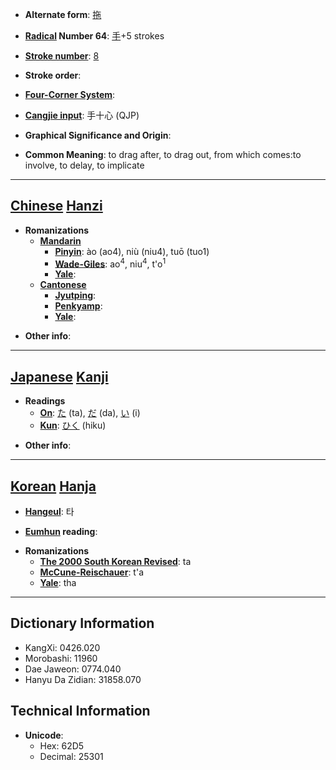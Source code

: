 * '''Alternate form''': [[拖]]

* '''[[Wiktionary:Chinese radical index| Radical]] Number 64''': [[Wiktionary:Chinese radical index 手|手]]+5 strokes

* '''[[Wiktionary:Chinese total strokes index|Stroke number]]''': [[Wiktionary:Chinese total strokes index 8|8]]

* '''Stroke order''': 

* '''[[Wiktionary:Chinese four corner index|Four-Corner System]]''': 

* '''[[Wiktionary:Chinese Cangjie index|Cangjie input]]''': 手十心 (QJP)

* '''Graphical Significance and Origin''': 

* '''Common Meaning''': to drag after, to drag out, from which comes:to involve, to delay, to implicate

----

== [[Chinese]] [[Hanzi]] ==

* '''Romanizations'''
** '''[[Mandarin]]'''
*** '''[[Pinyin]]''': ào (ao4), niù (niu4), tuō (tuo1)
*** '''[[Wade-Giles]]''': ao<sup>4</sup>, niu<sup>4</sup>, t'o<sup>1</sup>
*** '''[[Yale]]''': 
** '''[[Cantonese]]'''
*** '''[[Jyutping]]''':
*** '''[[Penkyamp]]''': 
*** '''[[Yale]]''': 

* '''Other info''': 

----

== [[Japanese]] [[Kanji]] ==

* '''Readings'''
** '''[[On]]''': [[た]] (ta), [[だ]] (da), [[い]] (i)
** '''[[Kun]]''': [[ひく]] (hiku)

* '''Other info''':  

----

== [[Korean]] [[Hanja]] ==

* '''[[Hangeul]]''': 타

* '''[[Eumhun]] reading''': 

* '''Romanizations'''
** '''[[The 2000 South Korean Revised Romanization|The 2000 South Korean Revised]]''': ta
** '''[[McCune-Reischauer]]''': t'a
** '''[[Yale]]''': tha

----

== Dictionary Information ==

* KangXi: 0426.020
* Morobashi: 11960
* Dae Jaweon: 0774.040
* Hanyu Da Zidian: 31858.070

== Technical Information ==

* '''Unicode''':
** Hex: 62D5
** Decimal: 25301